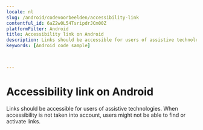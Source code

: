 ```yaml
---
locale: nl
slug: /android/codevoorbeelden/accessibility-link
contentful_id: 6aZ2w0L54TsripdrJCm00Z
platformFilter: Android
title: Accessibility link on Android
description: Links should be accessible for users of assistive technologies.
keywords: [Android code sample]


	
---
```


# Accessibility link on Android

Links should be accessible for users of assistive technologies. When accessibility is not taken into account, users might not be able to find or activate links.

<CodeSample id="accessibility-link" locale="nl" platform="android"/>